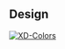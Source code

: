 
<Meta title="Utilities/Colors/Swatches" />

<ColorPalette>
  <ColorItem
    title="Primary"
    subtitle="--clr-primary-"
    colors={{
      100: '#0A5992',
    }}
  />
  <ColorItem
    title="Secondary"
    subtitle="--clr-secondary-"
    colors={{
      100: '#22223B',
      300: '#4A4E69',
      500: '#9A8C98',
      700: '#C9ADA7',
      900: '#F2E9E4',
    }}
  />
  <ColorItem
    title="Neutral"
    subtitle="--clr-neutral-"
    colors={{
      100: '#000000',
      300: '#222222',
      500: '#E3E3E3',
      700: '#F7F6F4',
      900: '#FFFFFF',
    }}
  />
</ColorPalette>

## Design
[![XD-Colors](https://img.shields.io/badge/-Colors-%235c5c5c?logo=adobexd&labelColor=450034)](https://xd.adobe.com/view/3ff4c180-5eee-4b0f-941c-2de05a13ccd2-6aa7/specs/)

